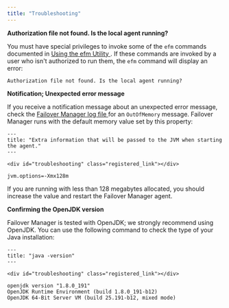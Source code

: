 ```yaml
---
title: "Troubleshooting"
---
```


<div id="troubleshooting" class="registered_link"></div>


**Authorization file not found. Is the local agent running?**

You must have special privileges to invoke some of the `efm` commands documented in [Using the efm Utility ](07_using_efm_utility#using_efm_utility). If these commands are invoked by a user who isn't authorized to run them, the `efm` command will display an error:

``` text
Authorization file not found. Is the local agent running?
```

**Notification; Unexpected error message**

If you receive a notification message about an unexpected error message, check the [Failover Manager log file ](09_controlling_logging#controlling_logging) for an `OutOfMemory` message. Failover Manager runs with the default memory value set by this property:

``` text
---
title: "Extra information that will be passed to the JVM when starting the agent."
---

<div id="troubleshooting" class="registered_link"></div>

jvm.options=-Xmx128m
```

If you are running with less than 128 megabytes allocated, you should increase the value and restart the Failover Manager agent.

**Confirming the OpenJDK version**

Failover Manager is tested with OpenJDK; we strongly recommend using OpenJDK. You can use the following command to check the type of your Java installation:

``` text
---
title: "java -version"
---

<div id="troubleshooting" class="registered_link"></div>

openjdk version "1.8.0_191"
OpenJDK Runtime Environment (build 1.8.0_191-b12)
OpenJDK 64-Bit Server VM (build 25.191-b12, mixed mode)
```
